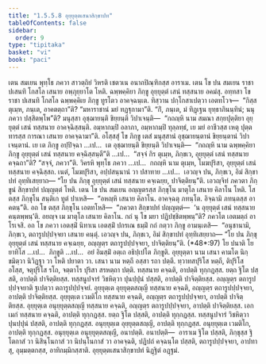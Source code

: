 ```yaml
---
title: "1.5.5.8 อุยฺยุตฺตเสนาสิกฺขาปท"
tableOfContents: false
sidebar:
  order: 9
type: "tipitaka"
basket: "vi"
book: "paci"
---
```



<DynamicBreadcrumb />

<Division number="311" book="paci">

<Paragraph number="981" book="paci">
เตน สมเยน พุทฺโธ ภควา สาวตฺถิยํ วิหรติ เชตวเน อนาถปิณฺฑิกสฺส อาราเม. เตน โข ปน สมเยน ราชา ปเสนทิ โกสโล เสนาย อพฺภุยฺยาโต โหติ. ฉพฺพคฺคิยา ภิกฺขู อุยฺยุตฺตํ เสนํ ทสฺสนาย อคมํสุ. อทฺทสา โข ราชา ปเสนทิ โกสโล ฉพฺพคฺคิเย ภิกฺขู ทูรโตว อาคจฺฉนฺเต. ทิสฺวาน ปกฺโกสาเปตฺวา เอตทโวจ—  “กิสฺส ตุเมฺห, ภนฺเต, อาคตตฺถา”ติ? “มหาราชานํ มยํ ทฏฺฐุกามา”ติ. “กิํ, ภนฺเต, มํ ทิฏฺเฐน ยุทฺธาภินนฺทินํ; นนุ ภควา ปสฺสิตพฺโพ”ติ? มนุสฺสา อุชฺฌายนฺติ ขิยฺยนฺติ วิปาเจนฺติ—  “กถญฺหิ นาม สมณา สกฺยปุตฺติยา อุยฺยุตฺตํ เสนํ ทสฺสนาย อาคจฺฉิสฺสนฺติ. อมฺหากมฺปิ อลาภา, อมฺหากมฺปิ ทุลฺลทฺธํ, เย มยํ อาชีวสฺส เหตุ ปุตฺตทารสฺส การณา เสนาย อาคจฺฉามา”ติ.
</Paragraph>

<Paragraph number="982" book="paci">
อโสฺสสุํ โข ภิกฺขู เตสํ มนุสฺสานํ อุชฺฌายนฺตานํ ขิยฺยนฺตานํ วิปาเจนฺตานํ. เย เต ภิกฺขู อปฺปิจฺฉา …เป…  เต อุชฺฌายนฺติ ขิยฺยนฺติ วิปาเจนฺติ—  “กถญฺหิ นาม ฉพฺพคฺคิยา ภิกฺขู อุยฺยุตฺตํ เสนํ ทสฺสนาย คจฺฉิสฺสนฺตี”ติ …เป…  “สจฺจํ กิร ตุเมฺห, ภิกฺขเว, อุยฺยุตฺตํ เสนํ ทสฺสนาย คจฺฉถา”ติ? “สจฺจํ, ภควา”ติ. วิครหิ พุทฺโธ ภควา …เป…  กถญฺหิ นาม ตุเมฺห, โมฆปุริสา, อุยฺยุตฺตํ เสนํ ทสฺสนาย คจฺฉิสฺสถ. เนตํ, โมฆปุริสา, อปฺปสนฺนานํ วา ปสาทาย …เป…  เอวญฺจ ปน, ภิกฺขเว, อิมํ สิกฺขาปทํ อุทฺทิเสยฺยาถ—
</Paragraph>

<Paragraph number="983" book="paci">
<Emphasis>“โย ปน ภิกฺขุ อุยฺยุตฺตํ เสนํ ทสฺสนาย คจฺเฉยฺย, ปาจิตฺติยนฺ”</Emphasis>ติ.
</Paragraph>

<Paragraph number="984" book="paci">
เอวญฺจิทํ ภควตา ภิกฺขูนํ สิกฺขาปทํ ปญฺญตฺตํ โหติ.
</Paragraph>

</Division>
<Division number="312" book="paci">

<Paragraph number="985" book="paci">
เตน โข ปน สมเยน อญฺญตรสฺส ภิกฺขุโน มาตุโล เสนาย คิลาโน โหติ. โส ตสฺส ภิกฺขุโน สนฺติเก ทูตํ ปาเหสิ—  “อหญฺหิ เสนาย คิลาโน. อาคจฺฉตุ ภทนฺโต. อิจฺฉามิ ภทนฺตสฺส อาคตนฺ”ติ. อถ โข ตสฺส ภิกฺขุโน เอตทโหสิ—  “ภควตา สิกฺขาปทํ ปญฺญตฺตํ—  ‘น อุยฺยุตฺตํ เสนํ ทสฺสนาย คนฺตพฺพนฺ’ติ. อยญฺจ เม มาตุโล เสนาย คิลาโน. กถํ นุ โข มยา ปฏิปชฺชิตพฺพนฺ”ติ? ภควโต เอตมตฺถํ อาโรเจสิ. อถ โข ภควา เอตสฺมิํ นิทาเน เอตสฺมิํ ปกรเณ ธมฺมิํ กถํ กตฺวา ภิกฺขู อามนฺเตสิ—  “อนุชานามิ, ภิกฺขเว, ตถารูปปฺปจฺจยา เสนาย คนฺตุํ. เอวญฺจ ปน, ภิกฺขเว, อิมํ สิกฺขาปทํ อุทฺทิเสยฺยาถ—
</Paragraph>

</Division>
<Division number="313" book="paci">

<Paragraph number="986" book="paci">
<Emphasis>“โย ปน ภิกฺขุ อุยฺยุตฺตํ เสนํ ทสฺสนาย คจฺเฉยฺย, อญฺญตฺร ตถารูปปฺปจฺจยา, ปาจิตฺติยนฺ”</Emphasis>ติ. (*48*:<Emphasis>97</Emphasis>)
</Paragraph>

</Division>
<Division number="314" book="paci">

<Paragraph number="987" book="paci">
<Emphasis>โย ปนา</Emphasis>ติ โย ยาทิโส …เป…  <Emphasis>ภิกฺขู</Emphasis>ติ …เป…  อยํ อิมสฺมิํ อตฺเถ อธิปฺเปโต ภิกฺขูติ.
</Paragraph>

<Paragraph number="988" book="paci">
<Emphasis>อุยฺยุตฺตา</Emphasis> นาม เสนา คามโต นิกฺขมิตฺวา นิวิฏฺฐา วา โหติ ปยาตา วา.
</Paragraph>

<Paragraph number="989" book="paci">
<Emphasis>เสนา</Emphasis> นาม หตฺถี อสฺสา รถา ปตฺตี. ทฺวาทสปุริโส หตฺถี, ติปุริโส อโสฺส, จตุปุริโส รโถ, จตฺตาโร ปุริสา สรหตฺถา ปตฺติ. ทสฺสนาย คจฺฉติ, อาปตฺติ ทุกฺกฏสฺส. ยตฺถ ฐิโต ปสฺสติ, อาปตฺติ ปาจิตฺติยสฺส. ทสฺสนูปจารํ วิชหิตฺวา ปุนปฺปุนํ ปสฺสติ, อาปตฺติ ปาจิตฺติยสฺส.
</Paragraph>

<Paragraph number="990" book="paci">
<Emphasis>อญฺญตฺร ตถารูปปฺปจฺจยา</Emphasis>ติ ฐเปตฺวา ตถารูปปฺปจฺจยํ.
</Paragraph>

</Division>
<Division number="315" book="paci">

<Paragraph number="991" book="paci">
อุยฺยุตฺเต อุยฺยุตฺตสญฺญี ทสฺสนาย คจฺฉติ, อญฺญตฺร ตถารูปปฺปจฺจยา, อาปตฺติ ปาจิตฺติยสฺส. อุยฺยุตฺเต เวมติโก ทสฺสนาย คจฺฉติ, อญฺญตฺร ตถารูปปฺปจฺจยา, อาปตฺติ ปาจิตฺติยสฺส. อุยฺยุตฺเต อนุยฺยุตฺตสญฺญี ทสฺสนาย คจฺฉติ, อญฺญตฺร ตถารูปปฺปจฺจยา, อาปตฺติ ปาจิตฺติยสฺส.
</Paragraph>

<Paragraph number="992" book="paci">
เอกเมกํ ทสฺสนาย คจฺฉติ, อาปตฺติ ทุกฺกฏสฺส. ยตฺถ ฐิโต ปสฺสติ, อาปตฺติ ทุกฺกฏสฺส. ทสฺสนูปจารํ วิชหิตฺวา ปุนปฺปุนํ ปสฺสติ, อาปตฺติ ทุกฺกฏสฺส. อนุยฺยุตฺเต อุยฺยุตฺตสญฺญี, อาปตฺติ ทุกฺกฏสฺส. อนุยฺยุตฺเต เวมติโก, อาปตฺติ ทุกฺกฏสฺส. อนุยฺยุตฺเต อนุยฺยุตฺตสญฺญี, อนาปตฺติ.
</Paragraph>

</Division>
<Division number="316" book="paci">

<Paragraph number="993" book="paci">
อนาปตฺติ—  อาราเม ฐิโต ปสฺสติ, ภิกฺขุสฺส ฐิโตกาสํ วา นิสินฺโนกาสํ วา นิปนฺโนกาสํ วา อาคจฺฉติ, ปฏิปถํ คจฺฉนฺโต ปสฺสติ, ตถารูปปฺปจฺจยา, อาปทาสุ, อุมฺมตฺตกสฺส, อาทิกมฺมิกสฺสาติ.

</Paragraph>
</Division>

<Paragraph number="994" type="center" book="paci">
อุยฺยุตฺตเสนาสิกฺขาปทํ นิฏฺฐิตํ อฏฺฐมํ.
</Paragraph>